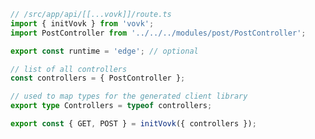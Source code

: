 ```ts
// /src/app/api/[[...vovk]]/route.ts
import { initVovk } from 'vovk';
import PostController from '../../../modules/post/PostController';

export const runtime = 'edge'; // optional

// list of all controllers
const controllers = { PostController };

// used to map types for the generated client library
export type Controllers = typeof controllers;

export const { GET, POST } = initVovk({ controllers });
```
